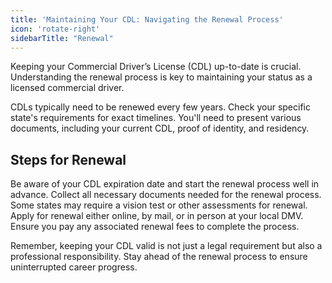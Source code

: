 ```yaml
---
title: 'Maintaining Your CDL: Navigating the Renewal Process'
icon: 'rotate-right'
sidebarTitle: "Renewal"
---
```


Keeping your Commercial Driver’s License (CDL) up-to-date is crucial. Understanding the renewal process is key to maintaining your status as a licensed commercial driver.

<CardGroup cols={2}>
  <Card title="Renewal Period" icon="calendar" color="#007BFF">
    CDLs typically need to be renewed every few years. Check your specific state's requirements for exact timelines.
  </Card>
  <Card title="Documents Required" icon="file" color="#28A745">
    You'll need to present various documents, including your current CDL, proof of identity, and residency.
  </Card>
</CardGroup>

## Steps for Renewal

<Steps>
  <Step title="Check Expiration">
    Be aware of your CDL expiration date and start the renewal process well in advance.
  </Step>
  <Step title="Gather Documentation">
    Collect all necessary documents needed for the renewal process.
  </Step>
  <Step title="Complete Any Required Tests">
    Some states may require a vision test or other assessments for renewal.
  </Step>
  <Step title="Submit Your Application">
    Apply for renewal either online, by mail, or in person at your local DMV.
  </Step>
  <Step title="Pay Renewal Fees">
    Ensure you pay any associated renewal fees to complete the process.
  </Step>
</Steps>

Remember, keeping your CDL valid is not just a legal requirement but also a professional responsibility. Stay ahead of the renewal process to ensure uninterrupted career progress.
